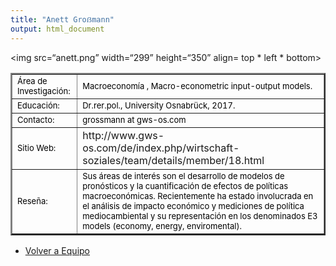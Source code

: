 ```yaml
---
title: "Anett Groẞmann"
output: html_document
---
```

<html>
<body>
 
<img src="anett.png" width="299" height="350" align= top * left * bottom>

<table border="2">

<tr>
<td> <font size="2" color="black"> Área de Investigación: </font>
 </td>

<td> <font size="2" color="black"> Macroeconomía , Macro-econometric input-output models.  </font></td>

<tr>

<td> <font size="2" color="black"> Educación:</font>
 </td>

<td> <font size="2" color="black"> Dr.rer.pol., University Osnabrück, 2017. </font>
</td>
    
</tr>

<tr>
<td> <font size="2" color="black"> Contacto:</font> </td>

<td> <font size="2" color="black"> grossmann at gws-os.com </font> </td>

</tr>

<tr> 
<td > <font size="2" color="black"> Sitio Web: </font> </td> 
<td>  http://www.gws-os.com/de/index.php/wirtschaft-soziales/team/details/member/18.html  </td>

<tr>
<td> 
<font size="2" color="black"> Reseña: </font> </td>
<td><font size="2" color="black"> 
Sus áreas de interés son el desarrollo de modelos de pronósticos y la cuantificación de efectos de políticas macroeconómicas. Recientemente ha estado involucrada en el análisis de impacto económico y mediciones de política mediocambiental y su representación en los denominados E3 models (economy, energy, enviromental).   </font>
</td>
</tr>
</tr>


</table> 

- <a href="/equipo/equipo.html"> Volver a Equipo </a>

</body>


</html>